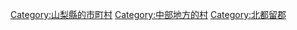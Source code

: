{{Commonscat|Tabayama, Yamanashi}}
{{Catmore}}

{{DEFAULTSORT:Tabayama}}
[[Category:山梨縣的市町村|Category:山梨縣的市町村]]
[[Category:中部地方的村|Category:中部地方的村]]
[[Category:北都留郡|Category:北都留郡]]